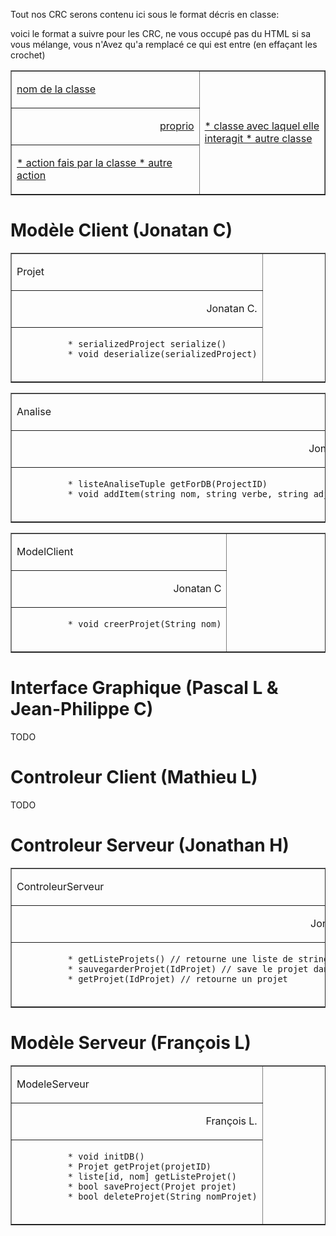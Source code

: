 Tout nos CRC serons contenu ici sous le format décris en classe:
<wiki:comment>

voici le format a suivre pour les CRC, ne vous occupé pas du HTML si sa vous mélange, vous n'Avez qu'a remplacé ce qui est entre [[ ]] (en effaçant les crochet)
<table border=1>
   <tr>
       <td width=60% width=70%>[[nom de la classe]]</td>
       <td rowspan=3> [[
                      * classe avec laquel elle interagit
                      * autre classe]]
       </td>
   </tr>
   <tr>
       <td align="right">[[proprio]]</td>
   </tr>
   <tr>
       <td>[[
           * action fais par la classe
           * autre action]]
       </td>
   </tr>
</table>

</wiki:comment>

=Modèle Client (Jonatan C)=

<table border=1 width=70%>
   <tr>
       <td width=60%> Projet </td>
       <td rowspan=3> 
                      * ModelClient
                      * ModelServeur
       </td>
   </tr>
   <tr>
       <td align="right">Jonatan C.</td>
   </tr>
   <tr>
       <td>
           * serializedProject serialize()
           * void deserialize(serializedProject)
       </td>
   </tr>
</table>


<table border=1 width=70%>
   <tr>
       <td width=60%> Analise </td>
       <td rowspan=3> 
                      * ModelClient
                      * ModelServeur
                      * Projet
       </td>
   </tr>
   <tr>
       <td align="right">Jonatan C.</td>
   </tr>
   <tr>
       <td>
           * listeAnaliseTuple getForDB(ProjectID)
           * void addItem(string nom, string verbe, string adjectif)
       </td>
   </tr>
</table>


<table border=1 width=70%>
   <tr>
       <td width=60%> ModelClient </td>
       <td rowspan=3> 
                      * Projet
                      * ControleurClient
       </td>
   </tr>
   <tr>
       <td align="right">Jonatan C</td>
   </tr>
   <tr>
       <td>
           * void creerProjet(String nom)
       </td>
   </tr>
</table>



=Interface Graphique (Pascal L & Jean-Philippe C)=
TODO

=Controleur Client (Mathieu L)=
TODO

=Controleur Serveur (Jonathan H)=

<table border=1 width=70%>
   <tr>
       <td width=60%> ControleurServeur </td>
       <td rowspan=3>
                      * ControleurClient
                      * ModeleServeur
       </td>
   </tr>
   <tr>
       <td align="right"> Jonathan H </td>
   </tr>
   <tr>
       <td>
           * getListeProjets() // retourne une liste de string
           * sauvegarderProjet(IdProjet) // save le projet dans la db
           * getProjet(IdProjet) // retourne un projet
       </td>
   </tr>
</table>

=Modèle Serveur (François L)=
<table border=1 width=70%>
   <tr>
       <td width=60%> ModeleServeur </td>
       <td rowspan=3> 
                      * Projet
                      * ControleurServeur
       </td>
   </tr>
   <tr>
       <td align="right">François L.</td>
   </tr>
   <tr>
       <td>
           * void initDB()
           * Projet getProjet(projetID)
           * liste[id, nom] getListeProjet()
           * bool saveProject(Projet projet)
           * bool deleteProjet(String nomProjet)
       </td>
   </tr>
</table>